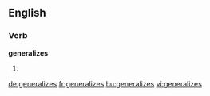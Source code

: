==English==

===Verb===
'''generalizes'''

# {{third-person singular of|[[generalize]]}}

[[de:generalizes]]
[[fr:generalizes]]
[[hu:generalizes]]
[[vi:generalizes]]